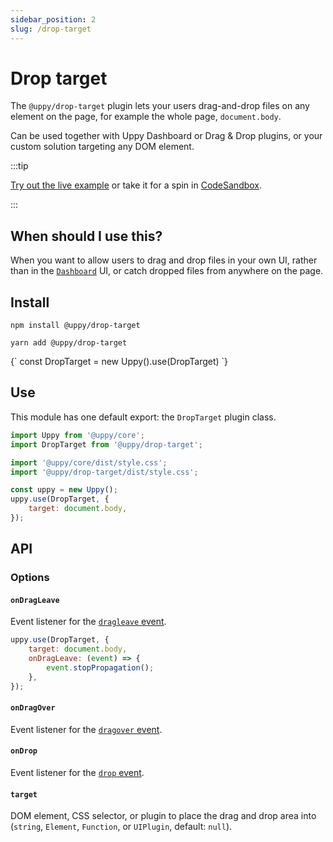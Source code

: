 ```yaml
---
sidebar_position: 2
slug: /drop-target
---
```




# Drop target

The `@uppy/drop-target` plugin lets your users drag-and-drop files on any
element on the page, for example the whole page, `document.body`.

Can be used together with Uppy Dashboard or Drag & Drop plugins, or your custom
solution targeting any DOM element.

:::tip

[Try out the live example](/examples) or take it for a spin in
[CodeSandbox](https://codesandbox.io/s/uppy-drag-drop-gyewzx?file=/src/index.js).

:::

## When should I use this?

When you want to allow users to drag and drop files in your own UI, rather than
in the [`Dashboard`](../dashboard) UI, or catch dropped files from anywhere on
the page.

## Install

<Tabs>
  <TabItem value="npm" label="NPM" default>

```shell
npm install @uppy/drop-target
```

  </TabItem>

  <TabItem value="yarn" label="Yarn">

```shell
yarn add @uppy/drop-target
```

  </TabItem>

  <TabItem value="cdn" label="CDN">
    <UppyCdnExample>
      {`
        const DropTarget = new Uppy().use(DropTarget)
      `}
    </UppyCdnExample>
  </TabItem>
</Tabs>

## Use

This module has one default export: the `DropTarget` plugin class.

```js {8-10} showLineNumbers
import Uppy from '@uppy/core';
import DropTarget from '@uppy/drop-target';

import '@uppy/core/dist/style.css';
import '@uppy/drop-target/dist/style.css';

const uppy = new Uppy();
uppy.use(DropTarget, {
	target: document.body,
});
```

## API

### Options

#### `onDragLeave`

Event listener for the [`dragleave` event][].

```js {3-5} showLineNumbers
uppy.use(DropTarget, {
	target: document.body,
	onDragLeave: (event) => {
		event.stopPropagation();
	},
});
```

#### `onDragOver`

Event listener for the [`dragover` event][].

#### `onDrop`

Event listener for the [`drop` event][].

#### `target`

DOM element, CSS selector, or plugin to place the drag and drop area into
(`string`, `Element`, `Function`, or `UIPlugin`, default: `null`).

[`dragover` event]:
	https://developer.mozilla.org/en-US/docs/Web/API/HTMLElement/dragover_event
[`dragleave` event]:
	https://developer.mozilla.org/en-US/docs/Web/API/HTMLElement/dragleave_event
[`drop` event]:
	https://developer.mozilla.org/en-US/docs/Web/API/HTMLElement/drop_event
